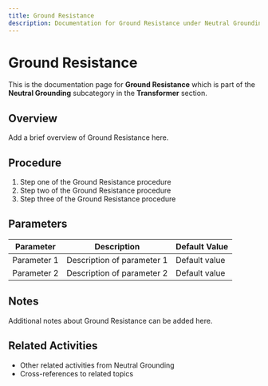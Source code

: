 ```yaml
---
title: Ground Resistance
description: Documentation for Ground Resistance under Neutral Grounding in Transformer category
---
```


# Ground Resistance

This is the documentation page for **Ground Resistance** which is part of the **Neutral Grounding** subcategory in the **Transformer** section.

## Overview

Add a brief overview of Ground Resistance here.

## Procedure

1. Step one of the Ground Resistance procedure
2. Step two of the Ground Resistance procedure
3. Step three of the Ground Resistance procedure

## Parameters

| Parameter | Description | Default Value |
|-----------|-------------|---------------|
| Parameter 1 | Description of parameter 1 | Default value |
| Parameter 2 | Description of parameter 2 | Default value |

## Notes

Additional notes about Ground Resistance can be added here.

## Related Activities

- Other related activities from Neutral Grounding
- Cross-references to related topics
